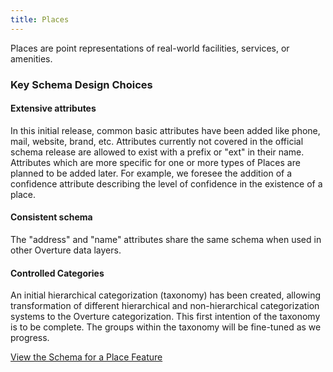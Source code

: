 ```yaml
---
title: Places
---
```


Places are point representations of real-world facilities, services, or amenities.

### Key Schema Design Choices

#### Extensive attributes
In this initial release, common basic attributes have been added like phone, mail, website, brand, etc. Attributes currently not covered in the official schema release are allowed to exist with a prefix or "ext" in their name. Attributes which are more specific for one or more types of Places are planned to be added later. For example, we foresee the addition of a confidence attribute describing the level of confidence in the existence of a place.

#### Consistent schema
The "address" and "name" attributes share the same schema when used in other Overture data layers.

#### Controlled Categories
An initial hierarchical categorization (taxonomy) has been created, allowing transformation of different hierarchical and non-hierarchical categorization systems to the Overture categorization. This first intention of the taxonomy is to be complete. The groups within the taxonomy will be fine-tuned as we progress.

[View the Schema for a Place Feature](/reference/places/place)
